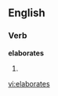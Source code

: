 
==English==

===Verb===
'''elaborates'''

# {{third-person singular of|[[elaborate]]}}

[[vi:elaborates]]